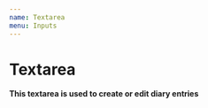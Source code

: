 ```yaml
---
name: Textarea
menu: Inputs
---
```



# Textarea

<Props of={AnswerTextArea} />

**This textarea is used to create or edit diary entries**

<Playground>
  <AnswerTextArea
    name={'name'}
    defaultValue={'defaultvalue instead of placeholder'}
  />
</Playground>
